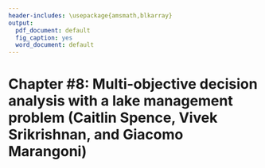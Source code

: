 ```yaml
---
header-includes: \usepackage{amsmath,blkarray}
output:
  pdf_document: default
  fig_caption: yes
  word_document: default
---
```


# Chapter #8: Multi-objective decision analysis with a lake management problem (Caitlin Spence, Vivek Srikrishnan, and Giacomo Marangoni)
